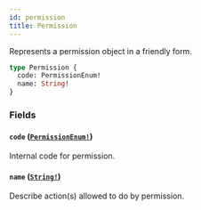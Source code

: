 ```yaml
---
id: permission
title: Permission
---
```


Represents a permission object in a friendly form.

```graphql
type Permission {
  code: PermissionEnum!
  name: String!
}
```

### Fields

#### `code` ([`PermissionEnum!`](/api-reference/enums/permission-enum.mdx))

Internal code for permission.

#### `name` ([`String!`](/api-reference/scalars/string.mdx))

Describe action(s) allowed to do by permission.
